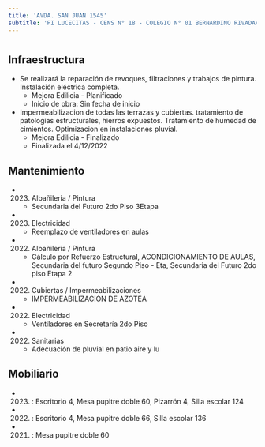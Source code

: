 ```yaml
---
title: 'AVDA. SAN JUAN 1545'
subtitle: 'PI LUCECITAS - CENS N° 18 - COLEGIO N° 01 BERNARDINO RIVADAVIA - ESC. DE COM. N° 36 ISAAC HALPERIN'
---
```


#
## Infraestructura

* Se realizará la reparación de revoques, filtraciones y trabajos de pintura. Instalación eléctrica completa. 
    + Mejora Edilicia - Planificado 
    + Inicio de obra: Sin fecha de inicio 


* Impermeabilizacion de todas las terrazas y cubiertas. tratamiento de patologias estructurales, hierros expuestos. Tratamiento de humedad de cimientos. Optimizacion en instalaciones pluvial. 
    + Mejora Edilicia - Finalizado 
    + Finalizada el 4/12/2022 






## Mantenimiento

*  (2023) Albañileria / Pintura 
    + Secundaria del Futuro 2do Piso 3Etapa

*  (2023) Electricidad 
    + Reemplazo de ventiladores en aulas

*  (2022) Albañileria / Pintura 
    + Cálculo por Refuerzo Estructural, ACONDICIONAMIENTO DE AULAS, Secundaria del futuro Segundo Piso - Eta, Secundaria del Futuro 2do piso Etapa 2

*  (2022) Cubiertas / Impermeabilizaciones 
    + IMPERMEABILIZACIÓN DE AZOTEA

*  (2022) Electricidad 
    + Ventiladores en Secretaría 2do Piso

*  (2022) Sanitarias 
    + Adecuación de pluvial en patio aire y lu





## Mobiliario

*  (2023) : Escritorio 4, Mesa pupitre doble 60, Pizarrón 4, Silla escolar 124 

*  (2022) : Escritorio 4, Mesa pupitre doble 66, Silla escolar 136 

*  (2021) : Mesa pupitre doble 60 



